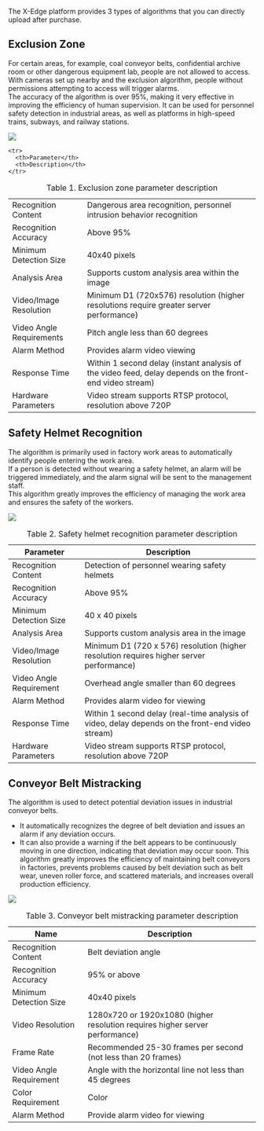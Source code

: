 The X-Edge platform provides 3 types of algorithms that you can directly upload after purchase.
## Exclusion Zone
For certain areas, for example, coal conveyor belts, confidential archive room or other dangerous equipment lab, people are not allowed to access. With cameras set up nearby and the exclusion algorithm, people without permissions attempting to access will trigger alarms.<br/>
The accuracy of the algorithm is over 95%, making it very effective in improving the efficiency of human supervision. It can be used for personnel safety detection in industrial areas, as well as platforms in high-speed trains, subways, and railway stations.

![](https://wordpressfreezonex.oss-cn-hangzhou.aliyuncs.com/supEdge/17.jpg)

<table>
<caption>Table 1. Exclusion zone parameter description</caption>
  <thead>
  
    <tr>
      <th>Parameter</th>
      <th>Description</th>
    </tr>
  </thead>
  <tbody>
    <tr>
      <td>Recognition Content</td>
      <td>Dangerous area recognition, personnel intrusion behavior recognition</td>
    </tr>
    <tr>
      <td>Recognition Accuracy</td>
      <td>Above 95%</td>
    </tr>
    <tr>
      <td>Minimum Detection Size</td>
      <td>40x40 pixels</td>
    </tr>
    <tr>
      <td>Analysis Area</td>
      <td>Supports custom analysis area within the image</td>
    </tr>
    <tr>
      <td>Video/Image Resolution</td>
      <td>Minimum D1 (720x576) resolution (higher resolutions require greater server performance)</td>
    </tr>
    <tr>
      <td>Video Angle Requirements</td>
      <td>Pitch angle less than 60 degrees</td>
    </tr>
    <tr>
      <td>Alarm Method</td>
      <td>Provides alarm video viewing</td>
    </tr>
    <tr>
      <td>Response Time</td>
      <td>Within 1 second delay (instant analysis of the video feed, delay depends on the front-end video stream)</td>
    </tr>
    <tr>
      <td>Hardware Parameters</td>
      <td>Video stream supports RTSP protocol, resolution above 720P</td>
    </tr>
  </tbody>
</table>



## Safety Helmet Recognition

The algorithm is primarily used in factory work areas to automatically identify people entering the work area.<br/>
If a person is detected without wearing a safety helmet, an alarm will be triggered immediately, and the alarm signal will be sent to the management staff. <br/>
This algorithm greatly improves the efficiency of managing the work area and ensures the safety of the workers.

![](https://wordpressfreezonex.oss-cn-hangzhou.aliyuncs.com/supEdge/18.jpg)

<table>
		<caption>Table 2. Safety helmet recognition parameter description</caption>
		<thead>
			<tr>
				<th>Parameter</th>
				<th>Description</th>
			</tr>
		</thead>
		<tbody>
			<tr>
				<td>Recognition Content</td>
				<td>Detection of personnel wearing safety helmets</td>
			</tr>
			<tr>
				<td>Recognition Accuracy</td>
				<td>Above 95%</td>
			</tr>
			<tr>
				<td>Minimum Detection Size</td>
				<td>40 x 40 pixels</td>
			</tr>
			<tr>
				<td>Analysis Area</td>
				<td>Supports custom analysis area in the image</td>
			</tr>
			<tr>
				<td>Video/Image Resolution</td>
				<td>Minimum D1 (720 x 576) resolution (higher resolution requires higher server performance)</td>
			</tr>
			<tr>
				<td>Video Angle Requirement</td>
				<td>Overhead angle smaller than 60 degrees</td>
			</tr>
			<tr>
				<td>Alarm Method</td>
				<td>Provides alarm video for viewing</td>
			</tr>
			<tr>
				<td>Response Time</td>
				<td>Within 1 second delay (real-time analysis of video, delay depends on the front-end video stream)</td>
			</tr>
			<tr>
				<td>Hardware Parameters</td>
				<td>Video stream supports RTSP protocol, resolution above 720P</td>
			</tr>
		</tbody>
	</table>

## Conveyor Belt Mistracking
The algorithm is used to detect potential deviation issues in industrial conveyor belts. <br/>
- It automatically recognizes the degree of belt deviation and issues an alarm if any deviation occurs.
- It can also provide a warning if the belt appears to be continuously moving in one direction, indicating that deviation may occur soon.
This algorithm greatly improves the efficiency of maintaining belt conveyors in factories, prevents problems caused by belt deviation such as belt wear, uneven roller force, and scattered materials, and increases overall production efficiency.

![](https://wordpressfreezonex.oss-cn-hangzhou.aliyuncs.com/supEdge/19.jpg)

<table>
  <caption>Table 3. Conveyor belt mistracking parameter description </caption>
  <thead>
    <tr>
      <th>Name</th>
      <th>Description</th>
    </tr>
  </thead>
  <tbody>
    <tr>
      <td>Recognition Content</td>
      <td>Belt deviation angle</td>
    </tr>
    <tr>
      <td>Recognition Accuracy</td>
      <td>95% or above</td>
    </tr>
    <tr>
      <td>Minimum Detection Size</td>
      <td>40x40 pixels</td>
    </tr>
    <tr>
      <td>Video Resolution</td>
      <td>1280x720 or 1920x1080 (higher resolution requires higher server performance)</td>
    </tr>
    <tr>
      <td>Frame Rate</td>
      <td>Recommended 25-30 frames per second (not less than 20 frames)</td>
    </tr>
    <tr>
      <td>Video Angle Requirement</td>
      <td>Angle with the horizontal line not less than 45 degrees</td>
    </tr>
    <tr>
      <td>Color Requirement</td>
      <td>Color</td>
    </tr>
    <tr>
      <td>Alarm Method</td>
      <td>Provide alarm video for viewing</td>
    </tr>
  </tbody>
</table>
